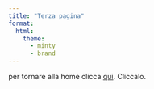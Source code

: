 ```yaml
---
title: "Terza pagina"
format:  
  html: 
    theme:
      - minty
      - brand
---
```


per tornare alla home clicca [qui](index.qmd). Cliccalo.

